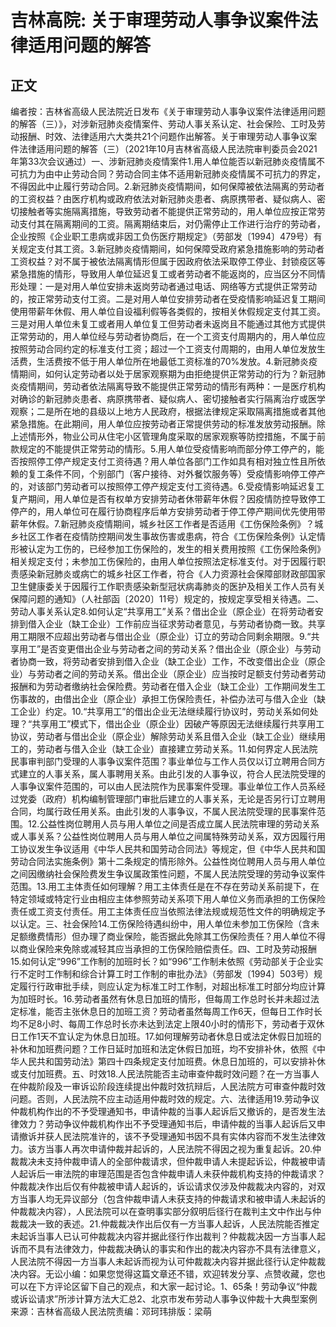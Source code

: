 # 吉林高院: 关于审理劳动人事争议案件法律适用问题的解答
## 正文
编者按：吉林省高级人民法院近日发布《关于审理劳动人事争议案件法律适用问题的解答（三）》，对涉新冠肺炎疫情案件、劳动人事关系认定、社会保险、工时及劳动报酬、时效、法律适用六大类共21个问题作出解答。关于审理劳动人事争议案件法律适用问题的解答（三）（2021年10月吉林省高级人民法院审判委员会2021年第33次会议通过）一、涉新冠肺炎疫情案件1.用人单位能否以新冠肺炎疫情属不可抗力为由中止劳动合同？劳动合同主体不适用新冠肺炎疫情属不可抗力的界定，不得因此中止履行劳动合同。2.新冠肺炎疫情期间，如何保障被依法隔离的劳动者的工资权益？由医疗机构或政府依法对新冠肺炎患者、病原携带者、疑似病人、密切接触者等实施隔离措施，导致劳动者不能提供正常劳动的，用人单位应按正常劳动支付其在隔离期间的工资。隔离期结束后，对仍需停止工作进行治疗的劳动者，企业按照《企业职工患病或非因工负伤医疗期规定》（劳部发〔1994〕479号）有关规定支付其工资。3.新冠肺炎疫情期间，如何保障受政府紧急措施影响的劳动者工资权益？对不属于被依法隔离情形但属于因政府依法采取停工停业、封锁疫区等紧急措施的情形，导致用人单位延迟复工或者劳动者不能返岗的，应当区分不同情形处理：一是对用人单位安排未返岗劳动者通过电话、网络等方式提供正常劳动的，按正常劳动支付工资。二是对用人单位安排劳动者在受疫情影响延迟复工期间使用带薪年休假、用人单位自设福利假等各类假的，按相关休假规定支付其工资。三是对用人单位未复工或者用人单位复工但劳动者未返岗且不能通过其他方式提供正常劳动的，用人单位经与劳动者协商后，在一个工资支付周期内的，用人单位应按照劳动合同约定的标准支付工资；超过一个工资支付周期的，由用人单位发放生活费，生活费按不低于用人单位所在地最低工资标准的70%发放。4.新冠肺炎疫情期间，如何认定劳动者以处于居家观察期为由拒绝提供正常劳动的行为？新冠肺炎疫情期间，劳动者依法隔离导致不能提供正常劳动的情形有两种：一是医疗机构对确诊的新冠肺炎患者、病原携带者、疑似病人、密切接触者实行隔离治疗或医学观察；二是所在地的县级以上地方人民政府，根据法律规定采取隔离措施或者其他紧急措施。在此期间，用人单位应按劳动者正常提供劳动的标准发放劳动报酬。除上述情形外，物业公司从住宅小区管理角度采取的居家观察等防控措施，不属于前款规定的不能提供正常劳动的情形。5.用人单位受疫情影响而部分停工停产的，能否按照停工停产规定支付工资待遇？用人单位各部门工作如具有相对独立性且所依赖的复工条件不同，个别部门（客户接待、对外餐饮服务等）受疫情影响停工停产的，对该部门劳动者可以按照停工停产规定支付工资待遇。6.受疫情影响延迟复工复产期间，用人单位是否有权单方安排劳动者休带薪年休假？因疫情防控导致停工停产的，用人单位可在履行协商程序后单方安排劳动者于停工停产期间优先使用带薪年休假。7.新冠肺炎疫情期间，城乡社区工作者是否适用《工伤保险条例》？城乡社区工作者在疫情防控期间发生事故伤害或患病，符合《工伤保险条例》认定情形被认定为工伤的，已经参加工伤保险的，发生的相关费用按照《工伤保险条例》相关规定支付；未参加工伤保险的，由用人单位按照法定标准支付。对于因履行职责感染新冠肺炎或病亡的城乡社区工作者，符合《人力资源社会保障部财政部国家卫生健康委关于因履行工作职责感染新型冠状病毒肺炎的医护及相关工作人员有关保障问题的通知》（人社部函〔2020〕11号）规定的，按规定享受相关待遇。二、劳动人事关系认定8.如何认定“共享用工”关系？借出企业（原企业）在将劳动者安排到借入企业（缺工企业）工作前应当征求劳动者意见，与劳动者协商一致。共享用工期限不应超出劳动者与借出企业（原企业）订立的劳动合同剩余期限。9.“共享用工”是否变更借出企业与劳动者之间的劳动关系？借出企业（原企业）与劳动者协商一致，将劳动者安排到借入企业（缺工企业）工作，不改变借出企业（原企业）与劳动者之间的劳动关系。借出企业（原企业）应当按时足额支付劳动者劳动报酬和为劳动者缴纳社会保险费。劳动者在借入企业（缺工企业）工作期间发生工伤事故的，由借出企业（原企业）承担工伤保险责任，补偿办法可与借入企业（缺工企业）约定。10.“共享用工”的借出企业无法继续履行协议时，劳动关系如何处理？“共享用工”模式下，借出企业（原企业）因破产等原因无法继续履行共享用工协议，劳动者与借出企业（原企业）解除劳动关系且借入企业（缺工企业）继续用工的，劳动者与借入企业（缺工企业）直接建立劳动关系。11.如何界定人民法院民事审判部门受理的人事争议案件范围？事业单位与工作人员仅以订立聘用合同方式建立的人事关系，属人事聘用关系。由此引发的人事争议，符合人民法院受理的人事争议案件范围的，可以由人民法院作为民事案件受理。事业单位工作人员系经过党委（政府）机构编制管理部门审批后建立的人事关系，无论是否另行订立聘用合同，均属行政任用关系。由此引发的人事争议，不属人民法院受理的民事案件范围。12.公益性岗位聘用人员与用人单位之间是否成立属人民法院审理的劳动关系或人事关系？公益性岗位聘用人员与用人单位之间属特殊劳动关系，双方因履行用工协议发生争议适用《中华人民共和国劳动合同法》等规定，但《中华人民共和国劳动合同法实施条例》第十二条规定的情形除外。公益性岗位聘用人员与用人单位之间因缴纳社会保险费发生争议属政策性问题，不属人民法院受理的劳动争议案件范围。13.用工主体责任如何理解？用工主体责任是在不存在劳动关系前提下，在特定领域或特定行业由相应主体参照劳动关系项下用人单位义务而承担的工伤保险责任或工资支付责任。用工主体责任应当依照法律法规或规范性文件的明确规定予以认定。三、社会保险14.工伤保险待遇纠纷中，用人单位未参加工伤保险（含未足额缴费情形）但办理了商业保险，能否据此免除其工伤保险责任？用人单位不得以商业保险来免除或减轻其应当承担的工伤保险赔偿责任。四、工时及劳动报酬15.如何认定“996”工作制的加班时长？如“996”工作制未依照《劳动部关于企业实行不定时工作制和综合计算工时工作制的审批办法》（劳部发〔1994〕503号）规定履行行政审批手续，则应认定为标准工时工作制，对超出标准工时部分均应计算为加班时长。16.劳动者虽然有休息日加班的情形，但每周工作总时长并未超过法定标准，能否主张休息日的加班工资？劳动者虽然每周工作6天，但每日工作时长均不足8小时、每周工作总时长亦未达到法定上限40小时的情形下，劳动者于双休日工作1天不宜认定为休息日加班。17.如何理解劳动者休息日或法定休假日加班的补休和加班费问题？工作日延时加班和法定休假日加班，均不安排补休，依照《中华人民共和国劳动法》第四十四条规定支付加班费。休息日加班的，可以安排补休或支付加班费。五、时效18.人民法院能否主动审查仲裁时效问题？在一方当事人在仲裁阶段及一审诉讼阶段连续提出仲裁时效抗辩后，人民法院方可审查仲裁时效问题。否则，人民法院不应主动适用仲裁时效的规定。六、法律适用19.劳动争议仲裁机构作出的不予受理通知书，申请仲裁的当事人起诉后又撤诉的，是否发生法律效力？劳动争议仲裁机构作出不予受理通知书后，申请仲裁的当事人起诉后又申请撤诉并获人民法院准许的，该不予受理通知书因不具有实体内容而不发生法律效力。该方当事人再次申请仲裁并起诉的，人民法院不得因之视为重复起诉。20.仲裁裁决未支持仲裁申请人的全部仲裁请求，但仲裁申请人未提起诉讼，仲裁被申请人起诉后一审法院的审理范围是否包含仲裁申请人未获仲裁机构支持的仲裁请求？仲裁裁决作出后仅有仲裁被申请人起诉的，诉讼请求仅涉及仲裁裁决内容的，对双方当事人均无异议部分（包含仲裁申请人未获支持的仲裁请求和被申请人未起诉的仲裁裁决内容），人民法院可以在查明事实部分叙明后径行在裁判主文中作出与仲裁裁决一致的表述。21.仲裁裁决作出后仅有一方当事人起诉，人民法院能否推定未起诉当事人已认可仲裁裁决内容并据此径行作出裁判？仲裁裁决因一方当事人起诉而不具有法律效力，仲裁裁决确认的事实和作出的裁决内容亦不具有法律意义，人民法院不得因一方当事人未起诉而视为认可仲裁裁决内容并据此径行认定仲裁裁决内容。无讼小编：如果您觉得这篇文章还不错，欢迎转发分享、点赞收藏，您也可以在下方评论区留下自己的观点，和大家一起讨论。1、65条！劳动争议“仲裁或诉讼请求”所涉计算方法大汇总2、北京市发布劳动人事争议仲裁十大典型案例来源：吉林省高级人民法院责编：邓珂玮排版：梁萌